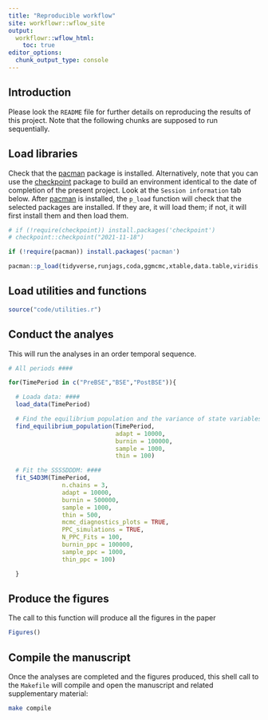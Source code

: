 ```yaml
---
title: "Reproducible workflow"
site: workflowr::wflow_site
output:
  workflowr::wflow_html:
    toc: true
editor_options:
  chunk_output_type: console
---
```


## Introduction

Please look the `README` file for further details on reproducing the results of this project. Note that the following chunks are supposed to run sequentially.

## Load libraries

Check that the [pacman](https://github.com/trinker/pacman) package is installed. Alternatively, note that you can use the [checkpoint](https://github.com/RevolutionAnalytics/checkpoint) package to build an environment identical to the date of completion of the present project. Look at the `Session information` tab below. After [pacman](https://github.com/trinker/pacman) is installed, the `p_load` function will check that the selected packages are installed. If they are, it will load them; if not, it will first install them and then load them.

```r
# if (!require(checkpoint)) install.packages('checkpoint')
# checkpoint::checkpoint("2021-11-18")

if (!require(pacman)) install.packages('pacman')

pacman::p_load(tidyverse,runjags,coda,ggmcmc,xtable,data.table,viridis,ggsci,patchwork,mvtnorm,truncnorm,grateful)

```

## Load utilities and functions

```r
source("code/utilities.r")
```

## Conduct the analyes

This will run the analyses in an order temporal sequence.

```r
# All periods ####

for(TimePeriod in c("PreBSE","BSE","PostBSE")){

  # Loada data: ####
  load_data(TimePeriod)

  # Find the equilibrium population and the variance of state variables: ####
  find_equilibrium_population(TimePeriod,
                              adapt = 10000,
                              burnin = 100000,
                              sample = 1000,
                              thin = 100)

  # Fit the SSSSDDDM: ####
  fit_S4D3M(TimePeriod,
               n.chains = 3,
               adapt = 10000,
               burnin = 500000,
               sample = 1000,
               thin = 500,
               mcmc_diagnostics_plots = TRUE,
               PPC_simulations = TRUE,
               N_PPC_Fits = 100,
               burnin_ppc = 100000,
               sample_ppc = 1000,
               thin_ppc = 100)

  }
```

## Produce the figures

The call to this function will produce all the figures in the paper

```r

Figures()

```


## Compile the manuscript

Once the analyses are completed and the figures produced, this shell call to the `Makefile` will compile and open the manuscript and related supplementary material: 

```bash
make compile
```


